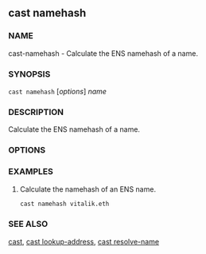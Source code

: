 
## cast namehash

### NAME

cast-namehash - Calculate the ENS namehash of a name.

### SYNOPSIS

`cast namehash` [*options*] _name_

### DESCRIPTION

Calculate the ENS namehash of a name.

### OPTIONS

<CommonOptions />

### EXAMPLES

1. Calculate the namehash of an ENS name.
   ```sh
   cast namehash vitalik.eth
   ```

### SEE ALSO

[cast](./cast.md), [cast lookup-address](./cast-lookup-address.md), [cast resolve-name](./cast-resolve-name.md)
